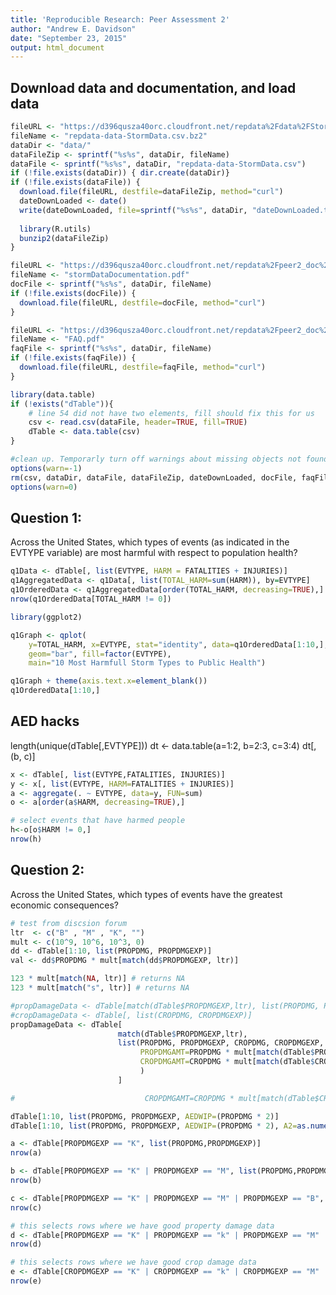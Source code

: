 ```yaml
---
title: 'Reproducible Research: Peer Assessment 2'
author: "Andrew E. Davidson"
date: "September 23, 2015"
output: html_document
---
```


## Download data and documentation, and load data 
```r
fileURL <- "https://d396qusza40orc.cloudfront.net/repdata%2Fdata%2FStormData.csv.bz2"
fileName <- "repdata-data-StormData.csv.bz2"
dataDir <- "data/"
dataFileZip <- sprintf("%s%s", dataDir, fileName)
dataFile <- sprintf("%s%s", dataDir, "repdata-data-StormData.csv")
if (!file.exists(dataDir)) { dir.create(dataDir)}
if (!file.exists(dataFile)) {
  download.file(fileURL, destfile=dataFileZip, method="curl")
  dateDownLoaded <- date()
  write(dateDownLoaded, file=sprintf("%s%s", dataDir, "dateDownLoaded.txt"))
  
  library(R.utils)
  bunzip2(dataFileZip)
}

fileURL <- "https://d396qusza40orc.cloudfront.net/repdata%2Fpeer2_doc%2Fpd01016005curr.pdf"
fileName <- "stormDataDocumentation.pdf"
docFile <- sprintf("%s%s", dataDir, fileName)
if (!file.exists(docFile)) {
  download.file(fileURL, destfile=docFile, method="curl")
}

fileURL <- "https://d396qusza40orc.cloudfront.net/repdata%2Fpeer2_doc%2FNCDC%20Storm%20Events-FAQ%20Page.pdf"
fileName <- "FAQ.pdf"
faqFile <- sprintf("%s%s", dataDir, fileName)
if (!file.exists(faqFile)) {
  download.file(fileURL, destfile=faqFile, method="curl")
}

library(data.table)
if (!exists("dTable")){
    # line 54 did not have two elements, fill should fix this for us
    csv <- read.csv(dataFile, header=TRUE, fill=TRUE)
    dTable <- data.table(csv)
}

#clean up. Temporarly turn off warnings about missing objects not found
options(warn=-1) 
rm(csv, dataDir, dataFile, dataFileZip, dateDownLoaded, docFile, faqFile, fileName, fileURL)
options(warn=0) 

```

## Question 1:
Across the United States, which types of events (as indicated in the EVTYPE variable) are most harmful with respect to population health?


```r
q1Data <- dTable[, list(EVTYPE, HARM = FATALITIES + INJURIES)]
q1AggregatedData <- q1Data[, list(TOTAL_HARM=sum(HARM)), by=EVTYPE]
q1OrderedData <- q1AggregatedData[order(TOTAL_HARM, decreasing=TRUE),]
nrow(q1OrderedData[TOTAL_HARM != 0])
```

```r
library(ggplot2)

q1Graph <- qplot(
    y=TOTAL_HARM, x=EVTYPE, stat="identity", data=q1OrderedData[1:10,], 
    geom="bar", fill=factor(EVTYPE), 
    main="10 Most Harmfull Storm Types to Public Health")

q1Graph + theme(axis.text.x=element_blank())
q1OrderedData[1:10,]
```

## AED hacks
length(unique(dTable[,EVTYPE]))
dt <- data.table(a=1:2, b=2:3, c=3:4)
dt[, (b, c)]

```r
x <- dTable[, list(EVTYPE,FATALITIES, INJURIES)]
y <- x[, list(EVTYPE, HARM=FATALITIES + INJURIES)]
a <- aggregate(. ~ EVTYPE, data=y, FUN=sum)
o <- a[order(a$HARM, decreasing=TRUE),]

# select events that have harmed people
h<-o[o$HARM != 0,]
nrow(h)
```
## Question 2:
Across the United States, which types of events have the greatest economic consequences?

```r

# test from discsion forum
ltr  <- c("B" , "M" , "K", "")
mult <- c(10^9, 10^6, 10^3, 0)
dd <- dTable[1:10, list(PROPDMG, PROPDMGEXP)]
val <- dd$PROPDMG * mult[match(dd$PROPDMGEXP, ltr)]

123 * mult[match(NA, ltr)] # returns NA
123 * mult[match("s", ltr)] # returns NA

#propDamageData <- dTable[match(dTable$PROPDMGEXP,ltr), list(PROPDMG, PROPDMGEXP)]
#cropDamageData <- dTable[, list(CROPDMG, CROPDMGEXP)]
propDamageData <- dTable[
                        match(dTable$PROPDMGEXP,ltr), 
                        list(PROPDMG, PROPDMGEXP, CROPDMG, CROPDMGEXP,
                             PROPDMGAMT=PROPDMG * mult[match(dTable$PROPDMGEXP,ltr)],
                             CROPDMGAMT=CROPDMG * mult[match(dTable$CROPDMGEXP,ltr)]
                             )
                        ]

#                             CROPDMGAMT=CROPDMG * mult[match(dTable$CROPDMGEXP,ltr)],

```

```r
dTable[1:10, list(PROPDMG, PROPDMGEXP, AEDWIP=(PROPDMG * 2)]
dTable[1:10, list(PROPDMG, PROPDMGEXP, AEDWIP=(PROPDMG * 2), A2=as.numeric(levels(PROPDMGEXP),PROPDMGEXP)]

a <- dTable[PROPDMGEXP == "K", list(PROPDMG,PROPDMGEXP)]
nrow(a)

b <- dTable[PROPDMGEXP == "K" | PROPDMGEXP == "M", list(PROPDMG,PROPDMGEXP)]
nrow(b)

c <- dTable[PROPDMGEXP == "K" | PROPDMGEXP == "M" | PROPDMGEXP == "B", list(PROPDMG,PROPDMGEXP)]
nrow(c)

# this selects rows where we have good property damage data
d <- dTable[PROPDMGEXP == "K" | PROPDMGEXP == "k" | PROPDMGEXP == "M" | PROPDMGEXP == "m" | PROPDMGEXP == "B" | PROPDMGEXP == "b", list(PROPDMG,PROPDMGEXP)]
nrow(d)

# this selects rows where we have good crop damage data
e <- dTable[CROPDMGEXP == "K" | CROPDMGEXP == "k" | CROPDMGEXP == "M" | CROPDMGEXP == "m" | CROPDMGEXP == "B" | CROPDMGEXP == "b", list(CROPDMG,CROPDMGEXP)]
nrow(e)

```
